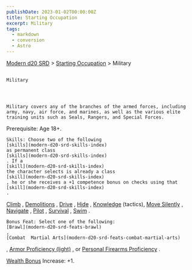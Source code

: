 ```yaml
---
publishDate: 2023-01-02T00:00:00Z
title: Starting Occupation
excerpt: Military
tags:
  - markdown
  - conversion
  - Astro
---
```


[Modern d20 SRD](/#modernD20) >
[Starting Occupation](modern-d20-srd-starting-occupation-index) > Military

##

    Military




    Military covers any of the branches of the armed forces, including army, navy, air force, and marines, as well as the various elite training units such as Seals, Rangers, and Special Forces.

Prerequisite: Age 18+.

    Skills: Choose two of the following
    [skills](modern-d20-srd-skills-index)
    as permanent class
    [skills](modern-d20-srd-skills-index)
    . If a
    [skill](modern-d20-srd-skills-index)
    the character selects is already a class
    [skill](modern-d20-srd-skills-index)
    , he or she receives a +1 competence bonus on checks using that
    [skill](modern-d20-srd-skills-index)
    .

[Climb](modern-d20-srd-skills-climb)
,
[Demolitions](modern-d20-srd-skills-demolitions)
,
[Drive](modern-d20-srd-skills-drive)
,
[Hide](modern-d20-srd-skills-hide)
,
[Knowledge](modern-d20-srd-skills-knowledge)
(tactics),
[Move Silently](modern-d20-srd-skills-move-silently)
,
[Navigate](modern-d20-srd-skills-navigate)
,
[Pilot](modern-d20-srd-skills-pilot)
,
[Survival](modern-d20-srd-skills-survival)
,
[Swim](modern-d20-srd-skills-swim)
.

    Bonus Feat: Select one of the following:
    [Brawl](modern-d20-srd-feats-brawl)
    ,
    [Combat  Martial Arts](modern-d20-srd-feats-combat-martial-arts)
,
[Armor Proficiency (light)](modern-d20-srd-feats-armor-proficiency-light)
, or
[Personal Firearms Proficiency](modern-d20-srd-feats-personal-firearms-proficiency)
.

[Wealth Bonus](modern-d20-srd-wealth-wealth-bonus)
Increase: +1.
